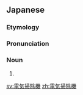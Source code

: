 ==Japanese==
{{DEFAULTSORT:てんきそうじき'}}
{{ja-kanjitab|yomi=o|でん|き|そう|じ|き}}

===Etymology===
{{com|ja|電気|掃除機|t2=[[vacuum cleaner]]|t1=[[electricity]]|tr2=sōjiki|tr1=denki}}

===Pronunciation===
{{ja-pron|でんき そうじき|y=o|acc=6}}

===Noun===
{{ja-noun|でんき そうじき|hhira=でんきさうぢき}}

# {{synonym of|lang=ja|掃除機}}

{{C|ja|Home appliances|Hygiene}}

[[sv:電気掃除機]]
[[zh:電気掃除機]]